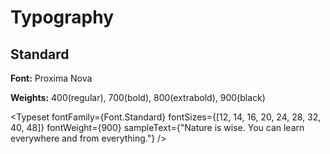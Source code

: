 

<Meta title="Typography" />

# Typography

## **Standard**

**Font:** Proxima Nova

**Weights:** 400(regular), 700(bold), 800(extrabold), 900(black)

<Typeset
  fontFamily={Font.Standard}
  fontSizes={[12, 14, 16, 20, 24, 28, 32, 40, 48]}
  fontWeight={900}
  sampleText={"Nature is wise. You can learn everywhere and from everything."}
/>
